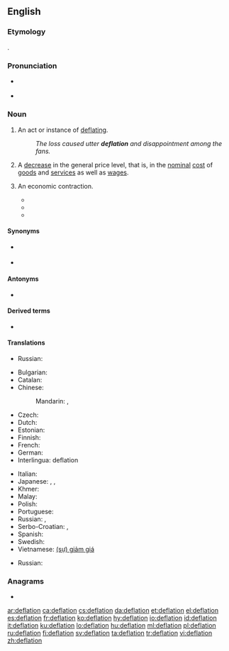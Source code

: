 {{also|Deflation|déflation}}
==English==
{{wikipedia}}

===Etymology===
{{suffix|deflate|ion|lang=en}}.

===Pronunciation===
* {{a|UK}} {{IPA|/dɪˈfleɪʃən/|lang=en}}
* {{rhymes|eɪʃən|lang=en}}

===Noun===
{{en-noun}}

# An act or instance of [[deflate|deflating]].
#: ''The loss caused utter '''deflation''' and disappointment among the fans.''
# {{lb|en|economics}} A [[decrease]] in the general price level, that is, in the [[nominal]] [[cost]] of [[goods]] and [[services]] as well as [[wages]].
# {{lb|en|economics|euphemistic}} An economic contraction.
#* {{quote-journal|title=Stans to seek foreign trade|work=Christian Science Monitor|date=March 13, 1969|passage=Beyond that, there is the hope that '''deflation''' of the US economy which the administration has in mind will, overtime; stem the import flood.}}
#* {{quote-journal|title=Unions Hold Key To British Stability|work=Milwaukee Sentinel|date=October 11, 1976|passage=It also must be acknowledged that Britain's problems won't be solved by an abrupt '''deflation''' of the economy.}}
#* {{quote-journal|title=Valley Pipe Dream Wrecked Economy|work=Calgary Herald|date=June 3, 1978|passage=The great '''deflation''' of the northern economy occurred with the rupturing of the Mackenzie Valley pipe dream.}}

====Synonyms====
* {{sense|decrease in price level}} {{l|en|disinflation}}
* {{sense|economic contraction}} {{l|en|impoverishment}}

====Antonyms====
* {{l|en|inflation}}

====Derived terms====
* {{l|en|deflationary}}

====Translations====
{{trans-top|instance of deflating}}
* Russian: {{t+|ru|выка́чивание|n}} {{qualifier|во́здуха, га́за}}
{{trans-mid}}
{{trans-bottom}}
{{trans-top|decrease in the general price level}}
* Bulgarian: {{t+|bg|дефлация|f}}
* Catalan: {{t|ca|deflació|f}}
* Chinese:
*: Mandarin: {{t+|cmn|通貨緊縮|sc=Hani}}, {{t+|cmn|通货紧缩|tr=tōnghuò jǐnsuō|sc=Hani}}
* Czech: {{t+|cs|deflace|f}}
* Dutch: {{t+|nl|deflatie}}
* Estonian: {{t+|et|deflatsioon}}
* Finnish: {{t+|fi|deflaatio}}
* French: {{t+|fr|déflation|f}}
* German: {{t+|de|Deflation|f}}
* Interlingua: deflation
{{trans-mid}}
* Italian: {{t+|it|deflazione|f}}
* Japanese: {{t+|ja|デフレーション|tr=defurēshon|sc=Jpan}}, {{t+|ja|通貨収縮|tr=つうかしゅうしゅく, tsūka jūshuku|sc=Jpan}} {{qualifier|currency contraction}}, {{t+|ja|収縮|tr=しゅうしゅく, jūshuku|sc=Jpan}}
* Khmer: {{t|km|អប្បផរណា|tr=ap pak por ro nar|sc=Khmr}}
* Malay: {{t|ms|deflasi}}
* Polish: {{t+|pl|deflacja|f}}
* Portuguese: {{t|pt|deflação|f}}
* Russian: {{t+|ru|дефля́ция|f}}, {{t|ru|сниже́ние цен|n}}
* Serbo-Croatian: {{t|sh|deflacija}}, {{t|sh|дефлација|f}}
* Spanish: {{t+|es|deflación|f}}
* Swedish: {{t+|sv|deflation}}
* Vietnamese: [[giảm giá|(sự) giảm giá]]
{{trans-bottom}}
{{trans-top|economic contraction}}
* Russian: {{t+|ru|дефля́ция|f}}
{{trans-mid}}
{{trans-bottom}}

===Anagrams===
* {{l|en|defoliant}}

[[ar:deflation]]
[[ca:deflation]]
[[cs:deflation]]
[[da:deflation]]
[[et:deflation]]
[[el:deflation]]
[[es:deflation]]
[[fr:deflation]]
[[ko:deflation]]
[[hy:deflation]]
[[io:deflation]]
[[id:deflation]]
[[it:deflation]]
[[ku:deflation]]
[[lo:deflation]]
[[hu:deflation]]
[[ml:deflation]]
[[pl:deflation]]
[[ru:deflation]]
[[fi:deflation]]
[[sv:deflation]]
[[ta:deflation]]
[[tr:deflation]]
[[vi:deflation]]
[[zh:deflation]]